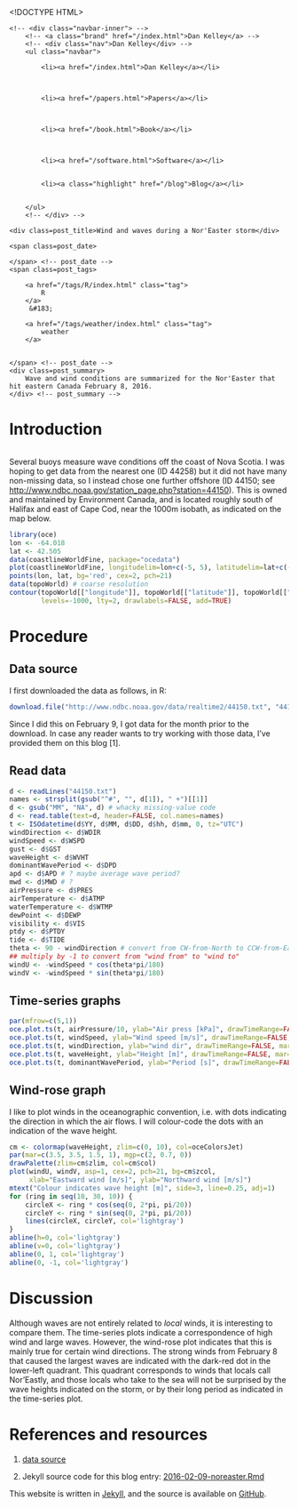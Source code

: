 <!DOCTYPE HTML>
<html>
<head>
<link rel='stylesheet' type='text/css' href='/css/syntax.css' />
<link rel='stylesheet' type='text/css' href='/css/style.css' />
<meta charset="UTF-8">
<title>Wind and waves during a Nor'Easter storm</title>
</head>

<body>
<div class="navbar">
    <!-- <div class="navbar-inner"> -->
        <!-- <a class="brand" href="/index.html">Dan Kelley</a> -->
        <!-- <div class="nav">Dan Kelley</div> -->
        <ul class="navbar">
            
            <li><a href="/index.html">Dan Kelley</a></li>
            

            
            <li><a href="/papers.html">Papers</a></li>
            

            
            <li><a href="/book.html">Book</a></li>
            

            
            <li><a href="/software.html">Software</a></li>
            
            
            <li><a class="highlight" href="/blog">Blog</a></li>
            

        </ul>
        <!-- </div> -->
</div>

<div id="content">
    




<!-- <div class="span8"> -->

<div class=topnav>

<!-- | <a href='/blog'>Home</a> | -->

</div> <!-- topnav -->


<div class="page-header">

    <div class=post_title>Wind and waves during a Nor'Easter storm</div>
<!-- </div> --> <!-- span8 -->

<!-- <div class="span4"> -->

<div class=slug>
    <span class=post_date>
        
    </span> <!-- post_date -->
    <span class=post_tags>
        
        <a href="/tags/R/index.html" class="tag">
            R
        </a>
         &#183; 
        
        <a href="/tags/weather/index.html" class="tag">
            weather
        </a>
        
        
    </span> <!-- post_date -->
    <div class=post_summary>
        Wave and wind conditions are summarized for the Nor'Easter that hit eastern Canada February 8, 2016.
    </div> <!-- post_summary -->
</div> <!-- slug -->

<!-- </div> -->
<!-- span4 -->
</div> <!-- page-header -->



# Introduction

```r
```

Several buoys measure wave conditions off the coast of Nova Scotia. I was
hoping to get data from the nearest one (ID 44258) but it did not have many
non-missing data, so I instead chose one further offshore (ID 44150; see
<http://www.ndbc.noaa.gov/station_page.php?station=44150>).  This is owned and
maintained by Environment Canada, and is located roughly south of Halifax and
east of Cape Cod, near the 1000m isobath, as indicated on the map below.

```r
library(oce)
lon <- -64.018
lat <- 42.505
data(coastlineWorldFine, package="ocedata")
plot(coastlineWorldFine, longitudelim=lon+c(-5, 5), latitudelim=lat+c(-7,7))
points(lon, lat, bg='red', cex=2, pch=21)
data(topoWorld) # coarse resolution
contour(topoWorld[["longitude"]], topoWorld[["latitude"]], topoWorld[["z"]],
        levels=-1000, lty=2, drawlabels=FALSE, add=TRUE)
```

# Procedure

## Data source

I first downloaded the data as follows, in R:
```r
download.file("http://www.ndbc.noaa.gov/data/realtime2/44150.txt", "44150.txt")
```
Since I did this on February 9, I got data for the month prior to the download.
In case any reader wants to try working with those data, I've provided them on
this blog [1].

## Read data

```r
d <- readLines("44150.txt")
names <- strsplit(gsub("^#", "", d[1]), " +")[[1]]
d <- gsub("MM", "NA", d) # whacky missing-value code
d <- read.table(text=d, header=FALSE, col.names=names)
t <- ISOdatetime(d$YY, d$MM, d$DD, d$hh, d$mm, 0, tz="UTC")
windDirection <- d$WDIR
windSpeed <- d$WSPD
gust <- d$GST
waveHeight <- d$WVHT
dominantWavePeriod <- d$DPD
apd <- d$APD # ? maybe average wave period?
mwd <- d$MWD # ? 
airPressure <- d$PRES
airTemperature <- d$ATMP
waterTemperature <- d$WTMP
dewPoint <- d$DEWP
visibility <- d$VIS
ptdy <- d$PTDY
tide <- d$TIDE
theta <- 90 - windDirection # convert from CW-from-North to CCW-from-East
## multiply by -1 to convert from "wind from" to "wind to"
windU <- -windSpeed * cos(theta*pi/180)
windV <- -windSpeed * sin(theta*pi/180)
```

## Time-series graphs
```r
par(mfrow=c(5,1))
oce.plot.ts(t, airPressure/10, ylab="Air press [kPa]", drawTimeRange=FALSE, mar=c(2, 3, 1, 1))
oce.plot.ts(t, windSpeed, ylab="Wind speed [m/s]", drawTimeRange=FALSE, mar=c(2, 3, 1, 1))
oce.plot.ts(t, windDirection, ylab="wind dir", drawTimeRange=FALSE, mar=c(2, 3, 1, 1))
oce.plot.ts(t, waveHeight, ylab="Height [m]", drawTimeRange=FALSE, mar=c(2, 3, 1, 1))
oce.plot.ts(t, dominantWavePeriod, ylab="Period [s]", drawTimeRange=FALSE, mar=c(2, 3, 1, 1))
```

## Wind-rose graph

I like to plot winds in the oceanographic convention, i.e. with dots indicating
the direction in which the air flows. I will colour-code the dots with an
indication of the wave height.

```r
cm <- colormap(waveHeight, zlim=c(0, 10), col=oceColorsJet)
par(mar=c(3.5, 3.5, 1.5, 1), mgp=c(2, 0.7, 0))
drawPalette(zlim=cm$zlim, col=cm$col)
plot(windU, windV, asp=1, cex=2, pch=21, bg=cm$zcol,
     xlab="Eastward wind [m/s]", ylab="Northward wind [m/s]")
mtext("Colour indicates wave height [m]", side=3, line=0.25, adj=1)
for (ring in seq(10, 30, 10)) {
    circleX <- ring * cos(seq(0, 2*pi, pi/20))
    circleY <- ring * sin(seq(0, 2*pi, pi/20))
    lines(circleX, circleY, col='lightgray')
}
abline(h=0, col='lightgray')
abline(v=0, col='lightgray')
abline(0, 1, col='lightgray')
abline(0, -1, col='lightgray')
```

# Discussion

Although waves are not entirely related to *local* winds, it is interesting to
compare them. The time-series plots indicate a correspondence of high wind and
large waves. However, the wind-rose plot indicates that this is mainly true for
certain wind directions. The strong winds from February 8 that caused the
largest waves are indicated with the dark-red dot in the lower-left quadrant.
This quadrant corresponds to winds that locals call Nor'Eastly, and those
locals who take to the sea will not be surprised by the wave heights indicated
on the storm, or by their long period as indicated in the time-series plot.

# References and resources

1. [data source](https://raw.github.com/dankelley/dankelley.github.io/master/assets/44150.txt)

2. Jekyll source code for this blog entry: [2016-02-09-noreaster.Rmd](https://raw.github.com/dankelley/dankelley.github.io/master/assets/2016-02-09-noreaster.Rmd)







</div>

<p class="footnote">This website is written in <a
href="http://jekyllrb.com">Jekyll</a>, and the source is available on <a
href="https://github.com/dankelley/dankelley.github.io">GitHub</a>.</p>

</body>
</html>

